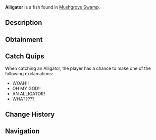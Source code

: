 {{FishInfobox
|image          = Alligator.png
|rarity         = Legendary
|sea            = First Sea
|location       = [[Mushgrove Swamp]]
|sublocation    = 
|sources        = Fishing Rod
|radar_location = 
|prog_speed     = -20
|xp             = 400
|weather        = 
|time           = Night
|season         = Spring
|bait           = Fish Head
|base_weight    = 300
|base_value     = 700
|weight_range   = 150
|base_chance    = 0.9
|base_resil     = 15
}}
'''Alligator''' is a {{Rarity|Legendary}} fish found in [[Mushgrove Swamp]].

== Description ==
{{Description|The Alligator is a massive, fearsome reptile known for its powerful bite and armoured body. Found in Mushgrove Swamp, Alligators are the apex predator with a stealthy and ambush-based hunting style.|Bestiary Entry}}

== Obtainment ==
{{Description|Found in Mushgrove Swamp during the night.|Bestiary Hint}}
{{Fish Availability|
Mushgrove Swamp
|top_rods      = 
Leviathan's Fang Rod\44067.18\187379.99;
Free Spirit Rod\35927.29\189056.77;
Great Rod of Oscar\35058.34\110510.4;
Trident Rod\32716.89\174535.81;
Ethereal Prism Rod\32384.62\114510.21;
Resourceful Rod\25060.96\90095.68;
Destiny Rod\26206.88\93286.45;
Azure Of Lagoon\30007.55\127046.36;
No-Life Rod\30477.56\125294.77;
Treasure Rod\25941.93\98683.54;
Rod Of The Depths\25335.52\97120.01;
Rod Of The Forgotten Fang\28591.37\108488.84;
Astralhook Rod\32382.07\111229.34;
Seraphic Rod\30821.3\115556.66;
Challenger's Rod\28718.88\111025.58;
Blazebringer Rod\25966.03\105548.8;
Rod Of The Exalted One\25403.08\93503.09;
Zeus Rod\24393.53\99268.65;
Verdant Shear Rod\23925.82\99975.03;
Depthseeker Rod\21980\93642.71;
Avalanche Rod\19672.53\83557.83;
Volcanic Rod\19014.52\78430.88;
Steady Rod\6172.94\28375.25
|recommended   = Trident Rod
}}

== Catch Quips ==
When catching an Alligator, the player has a chance to make one of the following exclamations:
* WOAH!!
* OH MY GOD!!
* AN ALLIGATOR!
* WHAT????

== Change History ==
{{Change History|{{subst:Current Version}}}}

== Navigation ==
{{Fish Navbox|Mushgrove Swamp}}